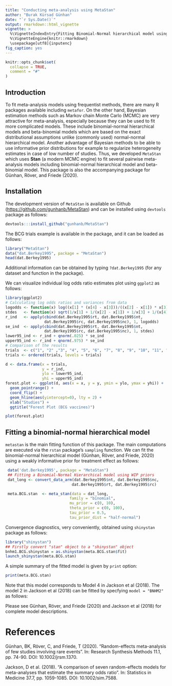 ```yaml
---
title: "Conducting meta-analysis using MetaStan"
author: "Burak Kürsad Günhan"
date: "`r Sys.Date()`"
output: rmarkdown::html_vignette
vignette: >
  %\VignetteIndexEntry{Fitting Binomial-Normal hierarchical model using MetaStan}
  %\VignetteEngine{knitr::rmarkdown}
  \usepackage[utf8]{inputenc}
fig_caption: yes
---
```


```r
knitr::opts_chunk$set(
  collapse = TRUE,
  comment = "#"
)
```

## Introduction
To fit meta-analysis models using frequentist methods, there are many R packages available including `metafor`. On the other hand, Bayesian estimation methods such as Markov chain Monte Carlo (MCMC) are very attractive for meta-analysis, especially because they can be used to fit more complicated models. These include binomial-normal hierarchical models and beta-binomial models which are based on the exact distributional assumptions unlike (commonly used) normal-normal hierarchical model. Another advantage of Bayesian methods to be able to use informative prior distributions for example to regularize heterogeneity estimates in case of low number of studies. Thus, we developed `MetaStan` which uses **Stan** (a modern MCMC engine) to fit several pairwise meta-analysis models including binomial-normal hierarchical model and beta-binomial model. This package is also the accompanying package for Günhan, Röver, and Friede (2020).


## Installation 
The development version of `MetaStan` is available on Github ([https://github.com/gunhanb/MetaStan](https://github.com/gunhanb/MetaStan)) and can be installed using `devtools` package as follows:

```r
devtools:::install_github("gunhanb/MetaStan")
```

The BCG trials example is available in the package, and it can be loaded as follows:

```r
library("MetaStan")
data("dat.Berkey1995", package = "MetaStan")
head(dat.Berkey1995)
```

Additional information can be obtained by typing `?dat.Berkey1995` (for any dataset and function in the package). 

We can visualize individual log odds ratio estimates plot using `ggplot2` as follows:
```r
library(ggplot2)
# Calculating log odds ratios and variances from data
logodds <- function(x) log((x[1] * (x[4] - x[3]))/((x[2] - x[1]) * x[3]))
stdes   <- function(x) sqrt(1/x[1] + 1/(x[2] - x[1]) + 1/x[3] + 1/(x[4] - x[3]))
r_ind   <- apply(cbind(dat.Berkey1995$rt, dat.Berkey1995$nt, 
                 dat.Berkey1995$rc, dat.Berkey1995$nc), 1, logodds)
se_ind  <- apply(cbind(dat.Berkey1995$rt, dat.Berkey1995$nt, 
                 dat.Berkey1995$rc, dat.Berkey1995$nc), 1, stdes)
lower95_ind <- r_ind + qnorm(.025) * se_ind
upper95_ind <- r_ind + qnorm(.975) * se_ind
# Comparison of the results
trials  <- c("1", "2" ,"3", "4", "5", "6", "7", "8", "9", "10", "11", "12", "13")
trials <- ordered(trials, levels = trials)

d <- data.frame(x = trials,
                y = r_ind,
                ylo = lower95_ind,
                yhi = upper95_ind)
forest.plot <- ggplot(d, aes(x = x, y = y, ymin = ylo, ymax = yhi)) +
  geom_pointrange() +
  coord_flip() +
  geom_hline(aes(yintercept=0), lty = 2) +
  xlab("Studies") +
  ggtitle("Forest Plot (BCG vaccines)")

plot(forest.plot)
```


## Fitting a binomial-normal hierarchical model
`metastan` is the main fitting function of this package. The main computations are executed via the `rstan` package's `sampling` function. We can fit the binomial-normal hierarchical model (Günhan, Röver, and Friede, 2020) using a weakly informative prior for treatment effect as follows:


```r
 data('dat.Berkey1995', package = "MetaStan")
 ## Fitting a Binomial-Normal Hierarchical model using WIP priors
 dat_long <- convert_data_arm(dat.Berkey1995$nt, dat.Berkey1995$nc,
                             dat.Berkey1995$rt, dat.Berkey1995$rc)

 meta.BCG.stan  <- meta_stan(data = dat_long,
                            family = "binomial",
                            mu_prior = c(0, 10),
                            theta_prior = c(0, 100),
                            tau_prior = 0.5,
                            tau_prior_dist = "half-normal")
```


Convergence diagnostics, very conveniently, obtained using `shinystan` package as follows:

```r
library("shinystan")
## Firstly convert "stan" object to a "shinystan" object
bnhm1.BCG.shinystan = as.shinystan(meta.BCG.stan$fit)
launch_shinystan(meta.BCG.stan)
```

A simple summary of the fitted model is given by `print` option:

```r
print(meta.BCG.stan)
```


Note that this model corresponds to Model 4 in Jackson et al (2018). The model 2 in Jackson et al (2018) can be fitted by specfying `model = "BNHM2"` as follows: 




Please see Günhan, Röver, and Friede (2020) and Jackson et al (2018) for complete model descriptions.


# References
Günhan, BK, Röver, C, and Friede, T (2020). "Random-effects meta-analysis of few
studies involving rare events". In: Research Synthesis Methods 11.1, pp. 74-90. DOI:
10.1002/jrsm.1370.

Jackson, D et al. (2018). "A comparison of seven random-effects models for meta-analyses
that estimate the summary odds ratio". In: Statistics in Medicine 37.7,
pp. 1059-1085. DOI: 10.1002/sim.7588.
